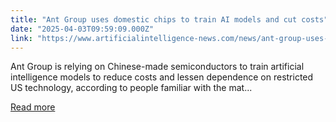 ```yaml
---
title: "Ant Group uses domestic chips to train AI models and cut costs"
date: "2025-04-03T09:59:09.000Z"
link: "https://www.artificialintelligence-news.com/news/ant-group-uses-domestic-chips-to-train-ai-models-and-cut-costs/"
---
```


Ant Group is relying on Chinese-made semiconductors to train artificial intelligence models to reduce costs and lessen dependence on restricted US technology, according to people familiar with the mat...

[Read more](https://www.artificialintelligence-news.com/news/ant-group-uses-domestic-chips-to-train-ai-models-and-cut-costs/)
